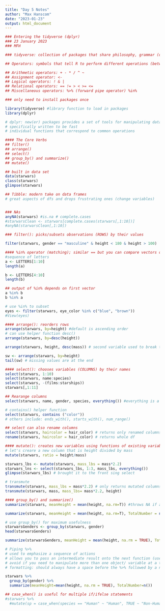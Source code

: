 ```yaml
---
title: "Day 5 Notes"
author: "Max Hanscom"
date: "2023-01-23"
output: html_document
---
```


```r
### Entering the tidyverse (dplyr)
### 23 January 2023
### MFH

### tidyverse: collection of packages that share philosophy, grammar (or how the code is structured), and data structures

## Operators: symbols that tell R to perform different operations (between variables, functions, etc.)

## Arithmetic operators: + - * / ^ ~
## Assignment operator: <-
## Logical operators: ! & |
## Relational operators: == != > < >= <=
## Miscellaneous operators: %>% (forward pipe operator) %in%

### only need to install packages once

library(tidyverse) #library function to load in packages
library(dplyr)

# dplyr: new(er) packages provides a set of tools for manipulating data sets
# specifically written to be fast
# individual functions that correspond to common operations

#### The Core Verbs
## filter()
## arrange()
## select()
## group_by() and summarize()
## mutate()

## built in data set
data(starwars)
class(starwars)
glimpse(starwars)

## Tibble: modern take on data frames
# great aspects of dfs and drops frustrating ones (change variables)


### NAs
anyNA(starwars) #is.na # complete.cases
#starwarsClean <- starwars[complete.cases(starwars[,1:10])]
#anyNA(starwarsClean[,1:10])

### filter(): picks/subsets observations (ROWS) by their values

filter(starwars, gender == "masculine" & height < 180 & height > 100)

#### %in% operator (matching); similar == but you can compare vectors of different length
#sequence of letters
a <- LETTERS[1:10]
length(a)

b <- LETTERS[4:10]
length(b)

## output of %in% depends on first vector
a %in% b
b %in% a

# use %in% to subset
eyes <- filter(starwars, eye_color %in% c("blue", "brown"))
#View(eyes)

#### arrange(): reorders rows
arrange(starwars, by=height) #default is ascending order
# can use helper function desc()
arrange(starwars, by=desc(height))

arrange(starwars, height, desc(mass)) # second variable used to break ties

sw <- arrange(starwars, by=height)
tail(sw) # missing values are at the end

#### select(): chooses variables (COLUMNS) by their names
select(starwars, 1:10)
select(starwars, name:species)
select(starwars, -(films:starships))
starwars[,1:11]

## Rearange columns
select(starwars, name, gender, species, everything()) #everything is a helper function; useful if you have a couple of variables you want to move to the beginning

# contains() helper function
select(starwars, contains ("color"))
# others include: ends_with(), starts_with(), num_range()

## select can also rename columns
select(starwars, haircolor = hair_color) # returns only renamed columns
rename(starwars, haircolor = hair_color) # returns whole df

#### mutate(): creates new variables using functions of existing variables
# let's creare a new column that is height divided by mass
mutate(starwars, ratio = height/mass)

starwars_lbs <- mutate(starwars, mass_lbs = mass*2.2)
starwars_lns <- select(starwars_lbs, 1:3, mass_lbs, everything())
glimpse(starwars_lbs) # brought it to the front sing select

# transmute
transmute(starwars, mass_lbs = mass*2.2) # only returns mutated columns
transmute(starwars, mass, mass_lbs= mass*2.2, height)

#### group_by() and summarize()
summarize(starwars, meanHeight = mean(height, na.rm=T)) #throws NA if any NAs are in df - need to use na.rm=T

summarize(starwars, meanHeight = mean(height, na.rm=T), TotalNumber = n())

# use group_by() for maximum usefulness
starwarsGenders <- group_by(starwars, gender)
head(starwarsGenders)

summarize(starwarsGenders, meanHeight = mean(height, na.rm = TRUE), TotalNumber = n())

# Piping %>%
# used to emphasize a sequence of actions
# allows you to pass an intermediate result onto the next function (uses output of one function as input of next function)
# avoid if you need to manipulate more than one object/ variable at a time; or if variable is meaningful
# formatting: should always have a space before the %>% followed by a new line

starwars %>% 
  group_by(gender) %>%
  summarize(meanHeight=mean(height, na.rm = TRUE), TotalNumber=n())

## case_when() is useful for multiple if/ifelse statements
#starwars %>%
  #mutate(sp = case_when(species == "Human" ~ "Human", TRUE ~ "Non-Human")) # uses condition, puts "Human" if True in sp column, puts "Non-Human" if it's FALSE



```

